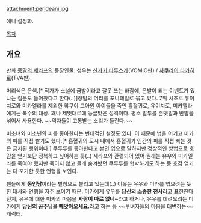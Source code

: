 attachment:perideani.jpg

애니 설정화.

[[목차]]

== 개요 ==

만화 [[종말의 세라프]]의 등장인물. 성우는 [[신가키 타루스케]](VOMIC판) / [[사쿠라이 타카히로]](TVA판).

머리색은 은색.[* 작가가 소설에 금발이라고 잘못 쓰는 바람에, 은발이 되는 이벤트가 있냐는 질문도 들어왔다고 한다(..)]장발의 머리를 포니테일로 묶고 있다. 
7위 시조로 유이치로와 미카엘라를 제외한 햐쿠야 고아원 아이들을 죽인 흡혈귀로, 유이치로, 미카엘라에게는 복수의 대상.
꽤나 제멋대로에 능글맞은 성격이다. 평소 말투를 존댓말과 반말을 섞어서 사용한다. ~~역자들이 고통받는 소리가 들린다.~~

미소녀와 미소년의 피를 좋아한다는 변태적인 설정도 있다. 이 때문에 법을 어기고 미카의 피를 직접 빨기도 했다.[* 흡혈귀의 도시 내에서 흡혈귀가 인간의 피를 직접 빠는 것은 금지된 행위이다.]
쿠루루를 좋아한다고 본인 입으로 말하지만 정상적인 방법으로 호감을 얻기보단 정복하고 싶어하는 듯(..) 세라프와 관련되어 있어 원래는 유우와 미카엘라를 죽여야 했지만 죽이지 않고 몰래 숨겨놨던 쿠루루를 협박하기도 하는 등 호감 얻기는 다 포기한 듯한 언행을 보인다.

팬들에게 '''동인남'''이라는 별칭으로 불리고 있는데(..) 이유는 유우와 미카를 엮으려는 듯한 대사와 언행을 자주 보이기 때문. 미카에게 유우를 '''당신의 소중한 천사'''라고 표현한다던지, 유우에 대한 미카의 마음을 '''사랑이 따로 없네~'''라고 하거나, 유우를 데려오려는 미카에게 '''당신의 공주님을 빼앗아오세요.'''라고 하는 등 ~~부녀자들의 마음을 대변하는~~ 캐릭터.
